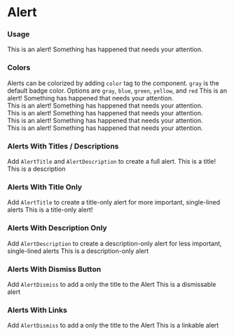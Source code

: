 

<Meta title="Alert" component={Alert} />

# Alert

### Usage
<Preview>
  <Alert>
    <AlertTitle>This is an alert!</AlertTitle>
    <AlertDismiss></AlertDismiss>
    <AlertDescription>Something has happened that needs your attention.</AlertDescription>
  </Alert>
</Preview>

### Colors
Alerts can be colorized by adding `color` tag to the component.
`gray` is the default badge color. Options are `gray`, `blue`, `green`,
`yellow`, and `red`
<Preview>
  <Alert color="gray">
    <AlertTitle>This is an alert!</AlertTitle>
    <AlertDescription>Something has happened that needs your attention.</AlertDescription>
  </Alert>
  <br />
  <Alert color="blue">
    <AlertTitle>This is an alert!</AlertTitle>
    <AlertDescription>Something has happened that needs your attention.</AlertDescription>
  </Alert>
  <br />
  <Alert color="green">
    <AlertTitle>This is an alert!</AlertTitle>
    <AlertDescription>Something has happened that needs your attention.</AlertDescription>
  </Alert>
  <br />
  <Alert color="red">
    <AlertTitle>This is an alert!</AlertTitle>
    <AlertDescription>Something has happened that needs your attention.</AlertDescription>
  </Alert>
  <br />
  <Alert color="yellow">
    <AlertTitle>This is an alert!</AlertTitle>
    <AlertDescription>Something has happened that needs your attention.</AlertDescription>
  </Alert>
</Preview>

### Alerts With Titles / Descriptions
Add `AlertTitle` and `AlertDescription` to create a full alert.
<Preview>
  <Alert color="blue">
    <AlertTitle>This is a title!</AlertTitle>
    <AlertDescription>This is a description</AlertDescription>
  </Alert>
</Preview>

### Alerts With Title Only
Add `AlertTitle` to create a title-only alert for more important, single-lined alerts
<Preview>
  <Alert color="blue">
    <AlertTitle>This is a title-only alert!</AlertTitle>
  </Alert>
</Preview>

### Alerts With Description Only
Add `AlertDescription` to create a description-only alert for less important, single-lined alerts
<Preview>
  <Alert color="red">
    <AlertDescription>This is a description-only alert</AlertDescription>
  </Alert>
</Preview>

### Alerts With Dismiss Button
Add `AlertDismiss` to add a only the  title to the Alert
<Preview>
  <Alert color="yellow">
    <AlertDescription>This is a dismissable alert</AlertDescription>
    <AlertDismiss />
  </Alert>
</Preview>

### Alerts With Links
Add `AlertDismiss` to add a only the  title to the Alert
<Preview>
  <Alert color="green">
    <AlertDescription>This is a linkable alert</AlertDescription>
    <AlertLink link="#" title="Details" />
  </Alert>
</Preview>

<Props of={Alert} />
